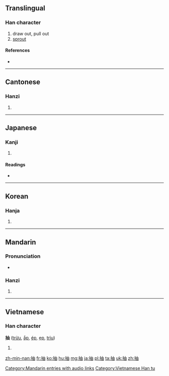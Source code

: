 ==Translingual==

===Han character===
{{Han char|rn=64|rad=手|as=05|sn=8|four=5506<sub>0</sub>|canj=手中田 (QLW)}}

# draw out, pull out
# [[sprout]]

====References====
* {{Han ref|kx=0424.080|dkj=11930|dj=0772.040|hdz=31852.020|uh=62BD|ud=25277|bh=A9E2|bd=43490}}

----

==Cantonese==

===Hanzi===
{{yue-hanzi|jyut=|y=chau1}}

# {{defn|lang=yue|sort=手05}}

----

==Japanese==

===Kanji===
{{ja-kanji|grade=c|rs=手05}}

# {{defn|lang=ja|sort=手05}}

====Readings====
* {{ja-readings|on=[[ちゅう]] (chū)|kun=[[ぬく]] (nuku), [[ひく]] (hiku)}}

----

==Korean==

===Hanja===
{{ko-hanja|hangeul=추|eumhun=|rv=chu|mr=ch'u|y=chwu}}

# {{defn|lang=ko|sort=手05}}

----

==Mandarin==

===Pronunciation===
* {{audio|zh-chōu.ogg|audio}}

===Hanzi===
{{cmn-hanzi|pin=[[chōu]] ([[chou1]]), [[jié]] ([[jie2]])|wg=ch'ou<sup>1</sup>, chieh<sup>2</sup>}}

# {{defn|lang=cmn|sort=手05}}

[[Category:Mandarin entries with audio links]]

----

==Vietnamese==

===Han character===
'''抽''' ([[trừu]], [[ắp]], [[ép]], [[ẹp]], [[trìu]])

# {{defn|lang=vi}}

[[Category:Vietnamese Han tu]]

[[zh-min-nan:抽]]
[[fr:抽]]
[[ko:抽]]
[[hu:抽]]
[[mg:抽]]
[[ja:抽]]
[[pl:抽]]
[[ta:抽]]
[[uk:抽]]
[[zh:抽]]